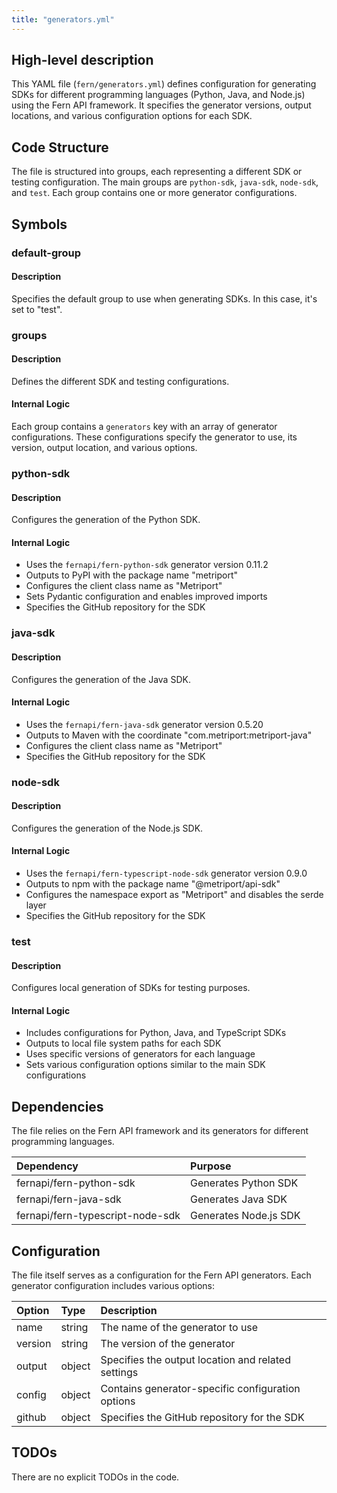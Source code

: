 ```yaml
---
title: "generators.yml"
---
```


## High-level description
This YAML file (`fern/generators.yml`) defines configuration for generating SDKs for different programming languages (Python, Java, and Node.js) using the Fern API framework. It specifies the generator versions, output locations, and various configuration options for each SDK.

## Code Structure
The file is structured into groups, each representing a different SDK or testing configuration. The main groups are `python-sdk`, `java-sdk`, `node-sdk`, and `test`. Each group contains one or more generator configurations.

## Symbols

### default-group
#### Description
Specifies the default group to use when generating SDKs. In this case, it's set to "test".

### groups
#### Description
Defines the different SDK and testing configurations.

#### Internal Logic
Each group contains a `generators` key with an array of generator configurations. These configurations specify the generator to use, its version, output location, and various options.

### python-sdk
#### Description
Configures the generation of the Python SDK.

#### Internal Logic
- Uses the `fernapi/fern-python-sdk` generator version 0.11.2
- Outputs to PyPI with the package name "metriport"
- Configures the client class name as "Metriport"
- Sets Pydantic configuration and enables improved imports
- Specifies the GitHub repository for the SDK

### java-sdk
#### Description
Configures the generation of the Java SDK.

#### Internal Logic
- Uses the `fernapi/fern-java-sdk` generator version 0.5.20
- Outputs to Maven with the coordinate "com.metriport:metriport-java"
- Configures the client class name as "Metriport"
- Specifies the GitHub repository for the SDK

### node-sdk
#### Description
Configures the generation of the Node.js SDK.

#### Internal Logic
- Uses the `fernapi/fern-typescript-node-sdk` generator version 0.9.0
- Outputs to npm with the package name "@metriport/api-sdk"
- Configures the namespace export as "Metriport" and disables the serde layer
- Specifies the GitHub repository for the SDK

### test
#### Description
Configures local generation of SDKs for testing purposes.

#### Internal Logic
- Includes configurations for Python, Java, and TypeScript SDKs
- Outputs to local file system paths for each SDK
- Uses specific versions of generators for each language
- Sets various configuration options similar to the main SDK configurations

## Dependencies
The file relies on the Fern API framework and its generators for different programming languages.

| Dependency | Purpose |
|:-----------|:--------|
| fernapi/fern-python-sdk | Generates Python SDK |
| fernapi/fern-java-sdk | Generates Java SDK |
| fernapi/fern-typescript-node-sdk | Generates Node.js SDK |

## Configuration
The file itself serves as a configuration for the Fern API generators. Each generator configuration includes various options:

| Option | Type | Description |
|:-------|:-----|:------------|
| name | string | The name of the generator to use |
| version | string | The version of the generator |
| output | object | Specifies the output location and related settings |
| config | object | Contains generator-specific configuration options |
| github | object | Specifies the GitHub repository for the SDK |

## TODOs
There are no explicit TODOs in the code.